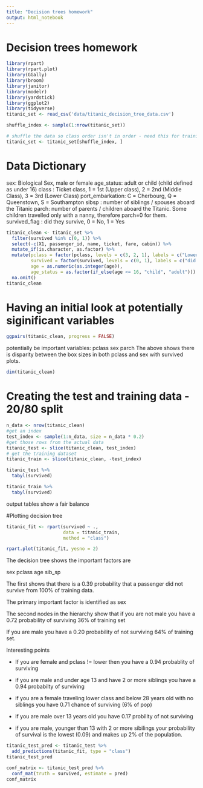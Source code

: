 ```yaml
---
title: "Decision trees homework"
output: html_notebook
---
```


# Decision trees homework

```r
library(rpart)
library(rpart.plot)
library(GGally)
library(broom)
library(janitor)
library(modelr)
library(yardstick)
library(ggplot2)
library(tidyverse)
titanic_set <- read_csv('data/titanic_decision_tree_data.csv')

shuffle_index <- sample(1:nrow(titanic_set))

# shuffle the data so class order isn't in order - need this for training/testing split later on 
titanic_set <- titanic_set[shuffle_index, ]
```


# Data Dictionary

sex: Biological Sex, male or female
age_status: adult or child (child defined as under 16)
class : Ticket class, 1 = 1st (Upper class), 2 = 2nd (Middle Class), 3 = 3rd (Lower Class)
port_embarkation: C = Cherbourg, Q = Queenstown, S = Southampton
sibsp : number of siblings / spouses aboard the Titanic
parch: number of parents / children aboard the Titanic. Some children travelled only with a nanny, therefore parch=0 for them.
survived_flag : did they survive, 0 = No, 1 = Yes

```r
titanic_clean <- titanic_set %>%
  filter(survived %in% c(0, 1)) %>%
  select(-c(X1, passenger_id, name, ticket, fare, cabin)) %>% 
  mutate_if(is.character, as.factor) %>% 
  mutate(pclass = factor(pclass, levels = c(3, 2, 1), labels = c("Lower", "Middle", "Upper")),
         survived = factor(survived, levels = c(0, 1), labels = c("did not survive", "survived")),
         age = as.numeric(as.integer(age)),
         age_status = as.factor(if_else(age <= 16, "child", "adult"))) %>% 
  na.omit()
titanic_clean
```

# Having an initial look at potentially siginificant variables

```r
ggpairs(titanic_clean, progress = FALSE)
```

potentially be important variables:
pclass
sex
parch
The above shows there is disparity between the box sizes in both pclass and sex with survived plots.

```r
dim(titanic_clean)
```

# Creating the test and training data - 20/80 split

```r
n_data <- nrow(titanic_clean)
#get an index
test_index <- sample(1:n_data, size = n_data * 0.2)
#get those rows from the actual data
titanic_test <- slice(titanic_clean, test_index)
# get the training dataset
titanic_train <- slice(titanic_clean, -test_index)
```

```r
titanic_test %>% 
  tabyl(survived)
```

```r
titanic_train %>% 
  tabyl(survived)
```

output tables show a fair balance


#Plotting decision tree
```r
titanic_fit <- rpart(survived ~ .,
                     data = titanic_train,
                     method = "class")
```



```r
rpart.plot(titanic_fit, yesno = 2)
```

The decision tree shows the important factors are 

sex
pclass
age
sib_sp

The first  shows that there is a 0.39 probability that a passenger did not survive from 100% of training data.

The primary important factor is identified as sex

The second nodes in the hierarchy show that if you are not male you have a 0.72 probability of surviving 36% of training set

If you are male you have a 0.20 probability of not surviving 64% of training set. 

Interesting points

- If you are female and pclass != lower then you have a 0.94 probablity of surviving

- if you are male and under age 13 and have 2 or more siblings you have a 0.94 probabilty of surviving

- if you are a female traveling lower class and below 28 years old with no siblings you have 0.71 chance of surviving (6% of pop)

- if you are male over 13 years old you have 0.17 probility of not surviving

- if you are male, younger than 13 with 2 or more sibilings your probability of survival is the lowest (0.09) and makes up 2% of the population.


```r
titanic_test_pred <- titanic_test %>% 
  add_predictions(titanic_fit, type = "class")
titanic_test_pred
```

```r
conf_matrix <- titanic_test_pred %>% 
  conf_mat(truth = survived, estimate = pred)
conf_matrix
```





